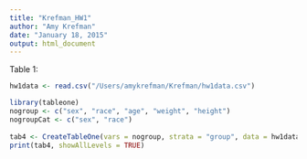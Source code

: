 ```yaml
---
title: "Krefman_HW1"
author: "Amy Krefman"
date: "January 18, 2015"
output: html_document
---
```


Table 1:

```r
hw1data <- read.csv("/Users/amykrefman/Krefman/hw1data.csv")

library(tableone)
nogroup <- c("sex", "race", "age", "weight", "height")
nogroupCat <- c("sex", "race")
 
tab4 <- CreateTableOne(vars = nogroup, strata = "group", data = hw1data, factorVars = nogroupCat)
print(tab4, showAllLevels = TRUE)
```

